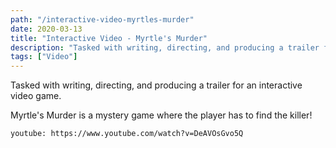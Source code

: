 ```yaml
---
path: "/interactive-video-myrtles-murder"
date: 2020-03-13
title: "Interactive Video - Myrtle's Murder"
description: "Tasked with writing, directing, and producing a trailer for an interactive video game."
tags: ["Video"]
---
```


Tasked with writing, directing, and producing a trailer for an interactive video game.

Myrtle's Murder is a mystery game where the player has to find the killer!

`youtube: https://www.youtube.com/watch?v=DeAVOsGvo5Q`
